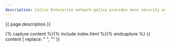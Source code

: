 ```yaml
---
description: Calico Enterprise network policy provides more security and threat protection features than open source Calico network policy.
---
```


{{ page.description }}

{% capture content %}{% include index.html %}{% endcapture %}
{{ content | replace: "    ", "" }}
